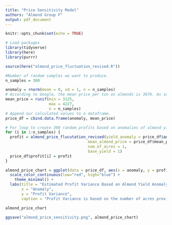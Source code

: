 ```yaml
---
title: "Price Sensitivity Model"
authors: "Almond Group F"
output: pdf_document
---
```


```r
knitr::opts_chunk$set(echo = TRUE)
```

```r
# Load packages
library(tidyverse)
library(here)
library(purrr)
```

```r

source(here("almond_price_fluctuation_revised.R"))

#Number of random samples we want to produce. 
n_samples = 300

anomaly = rnorm(mean = 0, sd = 1, n = n_samples)
# According to Google, the mean price per ton on almonds is 3676. As such, we chose 15% +/- that price ($551.4)
mean_price = runif(min = 3125, 
                   max = 4227, 
                   n = n_samples)
# Append our calculated values to a dataframe. 
price_df = cbind.data.frame(anomaly, mean_price)
```

```r
# For loop to create 300 random profits based on anomalies of almond yields and net average price of almonds (per ton)
for (i in 1:n_samples) {
  profit = almond_price_flucutation_revised(yield_anomaly = price_df$anomaly[i],
                                    mean_almond_price = price_df$mean_price[i],
                                    num_of_acres = 1, 
                                    base_yield = 1)
  price_df$profit[i] = profit
}
```


```r
almond_price_chart = ggplot(data = price_df, aes(x = anomaly, y = profit, color = profit)) + geom_point() +
  scale_color_continuous(low="red", high="blue") +
    theme_minimal() +
  labs(title = "Estimated Profit Variance Based on Almond Yield Anomaly",
       x = "Anomaly", 
       y = "Profit Variance",
       caption = "Profit Variance is based on the number of acres provided and a +/- 15% price per average ton of almonds.") 
```

```r
almond_price_chart
```
```r
ggsave("almond_price_sensitivity.png", almond_price_chart)
```



